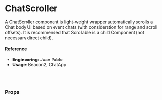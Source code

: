 
<Meta title="🛠 Utilities/ChatScroller" component={ChatScroller} />

# ChatScroller

A ChatScroller component is light-weight wrapper automatically scrolls a Chat body UI based on event chats (with consideration for range and scroll offsets). It is recommended that Scrollable is a child Component (not necessary direct child).

<Preview>
  <Story name="default">
    <Default />
  </Story>
</Preview>

#### Reference

- **Engineering**: Juan Pablo
- **Usage**: Beacon2, ChatApp

<br />
<br />

### Props

<Props of={ChatScroller} />
